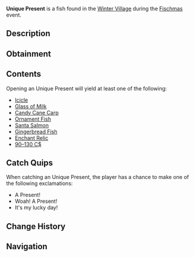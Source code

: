 {{FishInfobox
|image          = Unique Present.png
|rarity         = Limited
|event          = Fischmas
|sea            = First Sea
|location       = [[Fischmas]]
|sublocation    = 
|sources        = Fishing Rod
|radar_location = 
|xp             = 55
|weather        = 
|time           = 
|season         = 
|bait           = Magnet
|base_weight    = 9
|base_value     = 180
|weight_range   = 0
|base_chance    = 4
|base_resil     = 50
}}
'''Unique Present''' is a {{Rarity|Limited}} fish found in the [[Winter Village]] during the [[Fischmas]] event.

== Description ==
{{Description|A nice christmas present wrapped in white and teal gift paper. Maybe it has some better goodies inside!|Bestiary Entry}}

== Obtainment ==
{{Description|Only can be caught during Fischmas24.|Bestiary Hint}}
{{Fish Availability|
Fischmas/Winter Village
|top_rods      = 
Magnet Rod\170243.75\170741.08;
Great Rod of Oscar\40694\85726.75;
Leviathan's Fang Rod\40430.02\114138.26;
Astralhook Rod\38336.42\90236.76;
Ethereal Prism Rod\38262.03\88836.1;
Resourceful Rod\29586.4\70760.59;
Free Spirit Rod\35451.95\103912.26;
Trident Rod\35421.18\97035.22;
Azure Of Lagoon\35365.48\91194.47;
Lucky Rod\21523.94\64192.92;
Fortune Rod\24015.45\68614.39;
Seraphic Rod\36683.84\88386.87;
No-Life Rod\36185.27\89572.7;
Rod Of The Forgotten Fang\34312.78\83194.9;
Challenger's Rod\33018.76\83155;
Blazebringer Rod\31948.65\82939.65;
Rod Of The Depths\30804.94\75906.86;
Rod Of The Exalted One\30465.36\77056.45;
Zeus Rod\30001.91\77124.48;
Verdant Shear Rod\29582.77\78206.9;
Depthseeker Rod\26978.8\69515.69;
Avalanche Rod\24332.2\62443.66;
Volcanic Rod\23377.51\60999.42;
Training Rod\14693.99\49412.9;
Steady Rod\8505.89\20685.74
|recommended   = Magnet Rod
}}

== Contents ==
Opening an Unique Present will yield at least one of the following:
* [[Icicle]]
* [[Glass of Milk]]
* [[Candy Cane Carp]]
* [[Ornament Fish]]
* [[Santa Salmon]]
* [[Gingerbread Fish]]
* [[Enchant Relic]]
* [[90–130 C$]]

== Catch Quips ==
When catching an Unique Present, the player has a chance to make one of the following exclamations:
* A Present!
* Woah! A Present!
* It's my lucky day!

== Change History ==
{{Change History|{{subst:Current Version}}}}

== Navigation ==
{{Fish Navbox|Fischmas}}